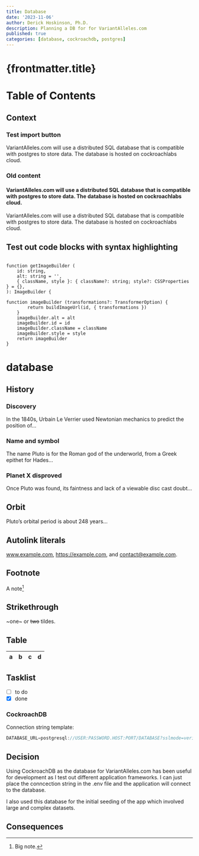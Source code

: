 ```yaml
---
title: Database
date: '2023-11-06'
author: Derick Hoskinson, Ph.D.
description: Planning a DB for for VariantAlleles.com
published: true
categories: [database, cockroachdb, postgres]
---
```







# {frontmatter.title}

# Table of Contents



## Context





### Test import button
<TContainer />
VariantAlleles.com will use a distributed SQL database that is compatible with postgres to store data. The database is hosted on cockroachlabs cloud.

### Old content

#### VariantAlleles.com will use a distributed SQL database that is compatible with postgres to store data. The database is hosted on cockroachlabs cloud.


VariantAlleles.com will use a distributed SQL database that is compatible with postgres to store data. The database is hosted on cockroachlabs cloud.
## Test out code blocks with syntax highlighting

```tsx

function getImageBuilder (
    id: string,
    alt: string = '',
    { className, style }: { className?: string; style?: CSSProperties } = {},
): ImageBuilder {

function imageBuilder (transformations?: TransformerOption) {
        return buildImageUrl(id, { transformations })
    }
    imageBuilder.alt = alt
    imageBuilder.id = id
    imageBuilder.className = className
    imageBuilder.style = style
    return imageBuilder
}

```

# database



## History

### Discovery

In the 1840s, Urbain Le Verrier used Newtonian mechanics to predict the
position of…

### Name and symbol

The name Pluto is for the Roman god of the underworld, from a Greek epithet for
Hades…

### Planet X disproved

Once Pluto was found, its faintness and lack of a viewable disc cast doubt…

## Orbit

Pluto’s orbital period is about 248 years…
## Autolink literals

www.example.com, https://example.com, and contact@example.com.

## Footnote

A note[^1]

[^1]: Big note.

## Strikethrough

~one~ or ~~two~~ tildes.

## Table

| a | b  |  c |  d  |
| - | :- | -: | :-: |

## Tasklist

* [ ] to do
* [x] done
### CockroachDB

Connection string template:
```ts
DATABASE_URL=postgresql://USER:PASSWORD.HOST:PORT/DATABASE?sslmode=verify-full
```

## Decision

Using CockroachDB as the database for VariantAlleles.com has been useful for development as I test out different application frameworks. I can just place the conncection string in the .env file and the application will connect to the database.

I also used this database for the initial seeding of the app which involved large and complex datasets.

## Consequences
